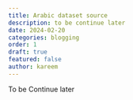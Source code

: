 ```yaml
---
title: Arabic dataset source 
description: to be continue later
date: 2024-02-20
categories: blogging
order: 1 
draft: true
featured: false
author: kareem
---
```



To be Continue later 

